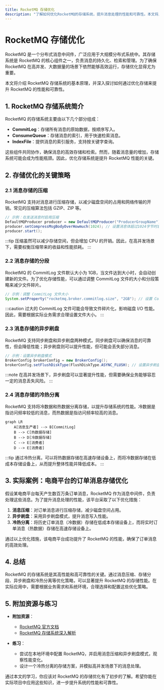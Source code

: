```yaml
---
title: RocketMQ 存储优化
description: "了解如何优化RocketMQ的存储系统，提升消息处理的性能和可靠性。本文将从基础概念入手，逐步讲解存储优化的策略，并提供实际案例和代码示例。"
---
```


# RocketMQ 存储优化

RocketMQ 是一个分布式消息中间件，广泛应用于大规模分布式系统中。其存储系统是 RocketMQ 的核心组件之一，负责消息的持久化、检索和管理。为了确保 RocketMQ 在高并发、大数据量的场景下依然能够高效运行，存储优化显得尤为重要。

本文将介绍 RocketMQ 存储系统的基本原理，并深入探讨如何通过优化存储来提升 RocketMQ 的性能和可靠性。

## 1. RocketMQ 存储系统简介

RocketMQ 的存储系统主要由以下几个部分组成：

- **CommitLog**：存储所有消息的原始数据，按顺序写入。
- **ConsumeQueue**：存储消息的索引，用于快速检索消息。
- **IndexFile**：提供消息的索引服务，支持按关键字查询。

这些组件共同协作，确保消息的高效存储和检索。然而，随着消息量的增加，存储系统可能会成为性能瓶颈。因此，优化存储系统是提升 RocketMQ 性能的关键。

## 2. 存储优化的关键策略

### 2.1 消息存储的压缩

RocketMQ 支持对消息进行压缩存储，以减少磁盘空间的占用和网络传输的开销。常见的压缩算法包括 GZIP、ZIP 等。

```java
// 示例：在发送消息时启用压缩
DefaultMQProducer producer = new DefaultMQProducer("ProducerGroupName");
producer.setCompressMsgBodyOverHowmuch(1024); // 设置消息体超过1024字节时启用压缩
producer.start();
```

:::tip
压缩虽然可以减少存储空间，但会增加 CPU 的开销。因此，在高并发场景下，需要权衡压缩带来的收益和性能损耗。
:::

### 2.2 消息存储的分段

RocketMQ 的 CommitLog 文件默认大小为 1GB，当文件达到大小时，会自动创建新的文件。为了优化存储性能，可以通过调整 CommitLog 文件的大小和分段策略来减少文件碎片。

```java
// 示例：调整 CommitLog 文件大小
System.setProperty("rocketmq.broker.commitlog.size", "2GB"); // 设置 CommitLog 文件大小为 2GB
```

:::caution
过大的 CommitLog 文件可能会导致文件碎片化，影响磁盘 I/O 性能。因此，需要根据实际业务需求合理设置文件大小。
:::

### 2.3 消息存储的异步刷盘

RocketMQ 支持同步刷盘和异步刷盘两种模式。同步刷盘可以确保消息的可靠性，但会降低性能；异步刷盘则可以提升性能，但可能会丢失部分消息。

```java
// 示例：设置异步刷盘模式
BrokerConfig brokerConfig = new BrokerConfig();
brokerConfig.setFlushDiskType(FlushDiskType.ASYNC_FLUSH); // 设置异步刷盘
```

:::note
在高并发场景下，异步刷盘可以显著提升性能，但需要确保业务能够容忍一定的消息丢失风险。
:::

### 2.4 消息存储的冷热分离

RocketMQ 支持将冷数据和热数据分离存储，以提升存储系统的性能。冷数据是指访问频率较低的消息，而热数据是指访问频率较高的消息。

```mermaid
graph LR
    A[消息生产者] --> B[CommitLog]
    B --> C[热数据存储]
    B --> D[冷数据存储]
    C --> E[消费者]
    D --> E[消费者]
```

:::tip
通过冷热分离，可以将热数据存储在高速存储设备上，而将冷数据存储在低成本存储设备上，从而提升整体性能并降低成本。
:::

## 3. 实际案例：电商平台的订单消息存储优化

假设某电商平台每天产生数百万条订单消息，RocketMQ 作为消息中间件，负责处理这些消息。为了提升消息处理的性能，该平台采取了以下优化措施：

1. **消息压缩**：对订单消息进行压缩存储，减少磁盘空间占用。
2. **异步刷盘**：采用异步刷盘模式，提升消息写入性能。
3. **冷热分离**：将历史订单消息（冷数据）存储在低成本存储设备上，而将实时订单消息（热数据）存储在高速存储设备上。

通过以上优化措施，该电商平台成功提升了 RocketMQ 的性能，确保了订单消息的高效处理。

## 4. 总结

RocketMQ 的存储系统是其高性能和高可靠性的关键。通过消息压缩、存储分段、异步刷盘和冷热分离等优化策略，可以显著提升 RocketMQ 的存储性能。在实际应用中，需要根据业务需求和系统环境，合理选择和配置这些优化策略。

## 5. 附加资源与练习

- **附加资源**：
  - [RocketMQ 官方文档](https://rocketmq.apache.org/docs/)
  - [RocketMQ 存储系统深入解析](https://www.example.com/rocketmq-storage)

- **练习**：
  - 尝试在本地环境中配置 RocketMQ，并启用消息压缩和异步刷盘模式，观察性能变化。
  - 设计一个冷热分离的存储方案，并模拟高并发场景下的消息处理。

通过本文的学习，你应该对 RocketMQ 的存储优化有了初步的了解。希望你能在实际项目中应用这些知识，进一步提升系统的性能和可靠性。